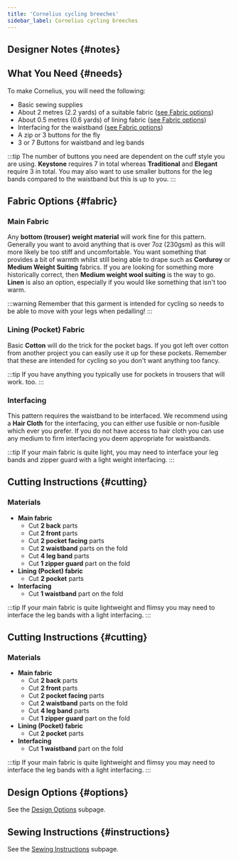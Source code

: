 ```yaml
---
title: 'Cornelius cycling breeches'
sidebar_label: Cornelius cycling breeches
---
```



<DocusaurusDoc>
  <DesignInfo design="cornelius" noDocsLink />
</DocusaurusDoc>

## Designer Notes {#notes}

<Notes />

## What You Need {#needs}

To make Cornelius, you will need the following:

- Basic sewing supplies
- About 2 metres (2.2 yards) of a suitable fabric ([see Fabric
  options](#fabric))
- About 0.5 metres (0.6 yards) of lining fabric ([see Fabric options](#fabric))
- Interfacing for the waistband ([see Fabric options](#fabric))
- A zip or 3 buttons for the fly
- 3 or 7 Buttons for waistband and leg bands

:::tip
The number of buttons you need are dependent on the cuff style you are using.
**Keystone** requires 7 in total whereas **Traditional** and **Elegant**
require 3 in total. You may also want to use smaller buttons for the leg bands
compared to the waistband but this is up to you.
:::

## Fabric Options {#fabric}

### Main Fabric

Any **bottom (trouser) weight material** will work fine for this pattern.
Generally you want to avoid anything that is over 7oz (230gsm) as this will
more likely be too stiff and uncomfortable. You want something that provides a
bit of warmth whilst still being able to drape such as **Corduroy** or **Medium
Weight Suiting** fabrics. If you are looking for something more historically
correct, then **Medium weight wool suiting** is the way to go. **Linen** is
also an option, especially if you would like something that isn't too warm.

:::warning
Remember that this garment is intended for cycling so needs to be able to move
with your legs when pedalling!
:::

### Lining (Pocket) Fabric

Basic **Cotton** will do the trick for the pocket bags. If you got left over
cotton from another project you can easily use it up for these pockets.
Remember that these are intended for cycling so you don't want anything too
fancy.

:::tip
If you have anything you typically use for pockets in trousers that will work.
too.
:::

### Interfacing

This pattern requires the waistband to be interfaced. We recommend using a
**Hair Cloth** for the interfacing, you can either use fusible or non-fusible
which ever you prefer. If you do not have access to hair cloth you can use any
medium to firm interfacing you deem appropriate for waistbands.

:::tip
If your main fabric is quite light, you may need to interface your leg bands
and zipper guard with a light weight interfacing.
:::

## Cutting Instructions {#cutting}

### Materials

- **Main fabric**
  - Cut **2 back** parts
  - Cut **2 front** parts
  - Cut **2 pocket facing** parts
  - Cut **2 waistband** parts on the fold
  - Cut **4 leg band** parts
  - Cut **1 zipper guard** part on the fold
- **Lining (Pocket) fabric**
  - Cut **2 pocket** parts
- **Interfacing**
  - Cut **1 waistband** part on the fold

:::tip
If your main fabric is quite lightweight and flimsy you may need to interface
the leg bands with a light interfacing.
:::

## Cutting Instructions {#cutting}

### Materials

- **Main fabric**
  - Cut **2 back** parts
  - Cut **2 front** parts
  - Cut **2 pocket facing** parts
  - Cut **2 waistband** parts on the fold
  - Cut **4 leg band** parts
  - Cut **1 zipper guard** part on the fold
- **Lining (Pocket) fabric**
  - Cut **2 pocket** parts
- **Interfacing**
  - Cut **1 waistband** part on the fold

:::tip
If your main fabric is quite lightweight and flimsy you may need to interface
the leg bands with a light interfacing.
:::

## Design Options {#options}

<MiniTip>See the [Design Options](/docs/designs/cornelius/options/) subpage.</MiniTip>

## Sewing Instructions {#instructions}

<MiniTip>See the [Sewing Instructions](/docs/designs/cornelius/instructions/) subpage.</MiniTip>
